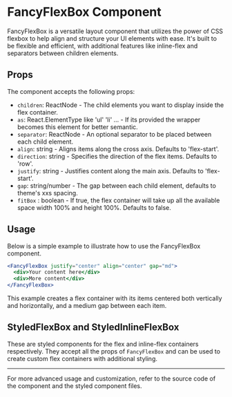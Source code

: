 
<Meta title="components/templates/FancyFlexBox" />

# FancyFlexBox Component

FancyFlexBox is a versatile layout component that utilizes the power of CSS flexbox to help align and structure your UI elements with ease. It's built to be flexible and efficient, with additional features like inline-flex and separators between children elements.

## Props

The component accepts the following props:

- `children`: ReactNode - The child elements you want to display inside the flex container.
- `as`: React.ElementType like 'ul' 'li' ... - If its provided the wrapper becomes this element for better semantic.
- `separator`: ReactNode - An optional separator to be placed between each child element.
- `align`: string - Aligns items along the cross axis. Defaults to 'flex-start'.
- `direction`: string - Specifies the direction of the flex items. Defaults to 'row'.
- `justify`: string - Justifies content along the main axis. Defaults to 'flex-start'.
- `gap`: string/number - The gap between each child element, defaults to theme's xxs spacing.
- `fitBox` : boolean - If true, the flex container will take up all the available space width 100% and height 100%. Defaults to false.

## Usage

Below is a simple example to illustrate how to use the FancyFlexBox component.

```jsx
<FancyFlexBox justify="center" align="center" gap="md">
  <div>Your content here</div>
  <div>More content</div>
</FancyFlexBox>
```

This example creates a flex container with its items centered both vertically and horizontally, and a medium gap between each item.

## StyledFlexBox and StyledInlineFlexBox

These are styled components for the flex and inline-flex containers respectively. They accept all the props of `FancyFlexBox` and can be used to create custom flex containers with additional styling.

---

For more advanced usage and customization, refer to the source code of the component and the styled component files.

